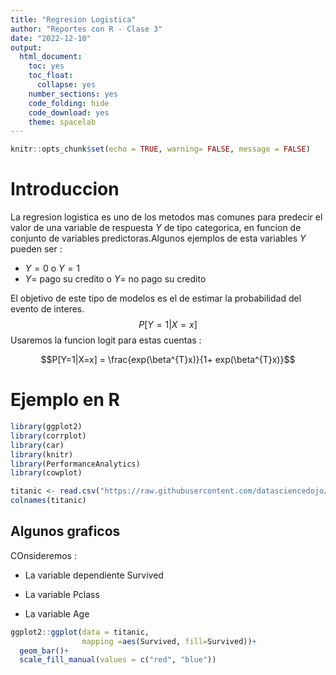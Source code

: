 ```yaml
---
title: "Regresion Logistica"
author: "Reportes con R - Clase 3"
date: "2022-12-10"
output: 
  html_document:
    toc: yes
    toc_float:
      collapse: yes
    number_sections: yes
    code_folding: hide
    code_download: yes
    theme: spacelab
---
```


```r
knitr::opts_chunk$set(echo = TRUE, warning= FALSE, message = FALSE)
```

# Introduccion

La regresion logistica es uno de los metodos mas comunes para predecir el 
valor de una variable de respuesta $Y$ de tipo categorica, en funcion de conjunto
de variables predictoras.Algunos ejemplos de esta variables $Y$ pueden ser  :

* $Y=0$ o $Y=1$
* $Y=$ pago su credito o $Y=$ no pago su credito

El objetivo de este tipo de modelos es el de estimar la probabilidad
del evento de interes.
$$P[Y=1 | X=x]$$
Usaremos la funcion logit para estas cuentas :

$$P[Y=1|X=x] = \frac{exp(\beta^{T}x)}{1+ exp(\beta^{T}x)}$$

# Ejemplo en R
```r
library(ggplot2)
library(corrplot)
library(car)
library(knitr)
library(PerformanceAnalytics)
library(cowplot)
```

```r
titanic <- read.csv("https://raw.githubusercontent.com/datasciencedojo/datasets/master/titanic.csv")
colnames(titanic)
```

## Algunos graficos 
COnsideremos :

* La variable dependiente Survived

* La variable Pclass

* La variable Age

```r
ggplot2::ggplot(data = titanic, 
                mapping =aes(Survived, fill=Survived))+
  geom_bar()+
  scale_fill_manual(values = c("red", "blue"))
```



















